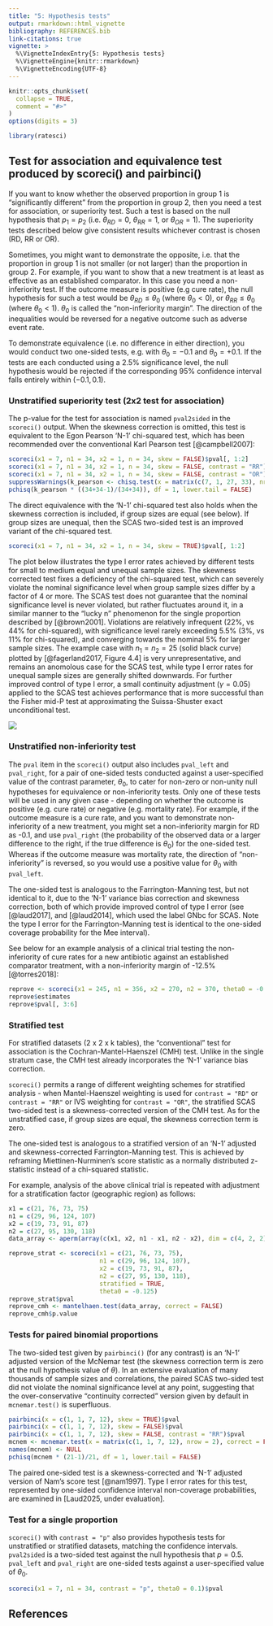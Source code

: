```yaml
---
title: "5: Hypothesis tests"
output: rmarkdown::html_vignette
bibliography: REFERENCES.bib
link-citations: true
vignette: >
  %\VignetteIndexEntry{5: Hypothesis tests}
  %\VignetteEngine{knitr::rmarkdown}
  %\VignetteEncoding{UTF-8}
---
```


```r
knitr::opts_chunk$set(
  collapse = TRUE,
  comment = "#>"
)
options(digits = 3)
```

```r
library(ratesci)
```

## Test for association and equivalence test produced by scoreci() and pairbinci()

If you want to know whether the observed proportion in group 1 is "significantly different" from the proportion in group 2, then you need a test for association, or superiority test. Such a test is based on the null hypothesis that $p_1 = p_2$ (i.e. $\theta_{RD} = 0$, $\theta_{RR} = 1$, or $\theta_{OR} = 1$). The superiority tests described below give consistent results whichever contrast is chosen (RD, RR or OR).

Sometimes, you might want to demonstrate the opposite, i.e. that the proportion in group 1 is not smaller (or not larger) than the proportion in group 2. For example, if you want to show that a new treatment is at least as effective as an established comparator. In this case you need a non-inferiority test. If the outcome measure is positive (e.g cure rate), the null hypothesis for such a test would be $\theta_{RD} ≤ \theta_0$ (where $\theta_0 < 0$), or $\theta_{RR} ≤ \theta_0$ (where $\theta_0 < 1$). $\theta_0$ is called the "non-inferiority margin". The direction of the inequalities would be reversed for a negative outcome such as adverse event rate.

To demonstrate equivalence (i.e. no difference in either direction), you would conduct two one-sided tests, e.g. with $\theta_0 = -0.1$ and $\theta_0 = +0.1$. If the tests are each conducted using a 2.5% significance level, the null hypothesis would be rejected if the corresponding 95% confidence interval falls entirely within $(-0.1, 0.1)$.

### Unstratified superiority test (2x2 test for association)

The p-value for the test for association is named `pval2sided` in the `scoreci()` output. When the skewness correction is omitted, this test is equivalent to the Egon Pearson 'N-1' chi-squared test, which has been recommended over the conventional Karl Pearson test [@campbell2007]:

````{=html}
<!---
```r
scoreci(x1 = 5, n1 = 56, x2 = 0, n = 29, skew = FALSE)$pval[, 1:2]
scoreci(x1 = 5, n1 = 56, x2 = 0, n = 29, skew = FALSE, contrast = "RR")$pval[, 1:2]
scoreci(x1 = 5, n1 = 56, x2 = 0, n = 29, skew = FALSE, contrast = "OR")$pval[, 1:2]
suppressWarnings(k_pearson <- chisq.test(x = matrix(c(5, 51, 0, 29), nrow = 2), correct = FALSE)$statistic)
pchisq(k_pearson * ((56+29-1)/(56+29)), df = 1, lower.tail = FALSE)
```
-->
````

```r
scoreci(x1 = 7, n1 = 34, x2 = 1, n = 34, skew = FALSE)$pval[, 1:2]
scoreci(x1 = 7, n1 = 34, x2 = 1, n = 34, skew = FALSE, contrast = "RR")$pval[, 1:2]
scoreci(x1 = 7, n1 = 34, x2 = 1, n = 34, skew = FALSE, contrast = "OR")$pval[, 1:2]
suppressWarnings(k_pearson <- chisq.test(x = matrix(c(7, 1, 27, 33), nrow = 2), correct = FALSE)$statistic)
pchisq(k_pearson * ((34+34-1)/(34+34)), df = 1, lower.tail = FALSE)
```

The direct equivalence with the 'N-1' chi-squared test also holds when the skewness correction is included, if group sizes are equal (see below). If group sizes are unequal, then the SCAS two-sided test is an improved variant of the chi-squared test.

```r
scoreci(x1 = 7, n1 = 34, x2 = 1, n = 34, skew = TRUE)$pval[, 1:2]
```

The plot below illustrates the type I error rates achieved by different tests for small to medium equal and unequal sample sizes. The skewness corrected test fixes a deficiency of the chi-squared test, which can severely violate the nominal significance level when group sample sizes differ by a factor of 4 or more. The SCAS test does not guarantee that the nominal significance level is never violated, but rather fluctuates around it, in a similar manner to the "lucky n" phenomenon for the single proportion described by [@brown2001]. Violations are relatively infrequent (22%, vs 44% for chi-squared), with significance level rarely exceeding 5.5% (3%, vs 11% for chi-squared), and converging towards the nominal 5% for larger sample sizes. The example case with $n_1 = n_2 = 25$ (solid black curve) plotted by [@fagerland2017, Figure 4.4] is very unrepresentative, and remains an anomolous case for the SCAS test, while type I error rates for unequal sample sizes are generally shifted downwards. For further improved control of type I error, a small continuity adjustment ($\gamma = 0.05$) applied to the SCAS test achieves performance that is more successful than the Fisher mid-P test at approximating the Suissa-Shuster exact unconditional test.

![](images/tiers50.jpg)

### Unstratified non-inferiority test

The `pval` item in the `scoreci()` output also includes `pval_left` and `pval_right`, for a pair of one-sided tests conducted against a user-specified value of the contrast parameter, $\theta_0$, to cater for non-zero or non-unity null hypotheses for equivalence or non-inferiority tests. Only one of these tests will be used in any given case - depending on whether the outcome is positive (e.g. cure rate) or negative (e.g. mortality rate). For example, if the outcome measure is a cure rate, and you want to demonstrate non-inferiority of a new treatment, you might set a non-inferiority margin for RD as -0.1, and use `pval_right` (the probability of the observed data or a larger difference to the right, if the true difference is $\theta_0$) for the one-sided test. Whereas if the outcome measure was mortality rate, the direction of "non-inferiority" is reversed, so you would use a positive value for $\theta_0$ with `pval_left`.

The one-sided test is analogous to the Farrington-Manning test, but not identical to it, due to the 'N-1' variance bias correction and skewness correction, both of which provide improved control of type I error (see [@laud2017], and [@laud2014], which used the label GNbc for SCAS. Note the type I error for the Farrington-Manning test is identical to the one-sided coverage probability for the Mee interval).

See below for an example analysis of a clinical trial testing the non-inferiority of cure rates for a new antibiotic against an established comparator treatment, with a non-inferiority margin of -12.5% [@torres2018]:

```r
reprove <- scoreci(x1 = 245, n1 = 356, x2 = 270, n2 = 370, theta0 = -0.125)
reprove$estimates
reprove$pval[, 3:6]
```

### Stratified test

For stratified datasets (2 x 2 x k tables), the "conventional" test for association is the Cochran-Mantel-Haenszel (CMH) test. Unlike in the single stratum case, the CMH test already incorporates the 'N-1' variance bias correction.

`scoreci()` permits a range of different weighting schemes for stratified analysis - when Mantel-Haenszel weighting is used for `contrast = "RD"` or `contrast = "RR"` or IVS weighting for `contrast = "OR"`, the stratified SCAS two-sided test is a skewness-corrected version of the CMH test. As for the unstratified case, if group sizes are equal, the skewness correction term is zero.

The one-sided test is analogous to a stratified version of an 'N-1' adjusted and skewness-corrected Farrington-Manning test. This is achieved by reframing Miettinen-Nurminen's score statistic as a normally distributed z-statistic instead of a chi-squared statistic.

For example, analysis of the above clinical trial is repeated with adjustment for a stratification factor (geographic region) as follows:

```r
x1 = c(21, 76, 73, 75) 
n1 = c(29, 96, 124, 107) 
x2 = c(19, 73, 91, 87) 
n2 = c(27, 95, 130, 118)
data_array <- aperm(array(c(x1, x2, n1 - x1, n2 - x2), dim = c(4, 2, 2)), c(2, 3, 1))

reprove_strat <- scoreci(x1 = c(21, 76, 73, 75), 
                         n1 = c(29, 96, 124, 107), 
                         x2 = c(19, 73, 91, 87), 
                         n2 = c(27, 95, 130, 118),
                         stratified = TRUE,
                         theta0 = -0.125) 
reprove_strat$pval
reprove_cmh <- mantelhaen.test(data_array, correct = FALSE)
reprove_cmh$p.value

```

### Tests for paired binomial proportions

The two-sided test given by `pairbinci()` (for any contrast) is an 'N-1' adjusted version of the McNemar test (the skewness correction term is zero at the null hypothesis value of $\theta$). In an extensive evaluation of many thousands of sample sizes and correlations, the paired SCAS two-sided test did not violate the nominal significance level at any point, suggesting that the over-conservative "continuity corrected" version given by default in `mcnemar.test()` is superfluous.

```r
pairbinci(x = c(1, 1, 7, 12), skew = TRUE)$pval
pairbinci(x = c(1, 1, 7, 12), skew = FALSE)$pval
pairbinci(x = c(1, 1, 7, 12), skew = FALSE, contrast = "RR")$pval
mcnem <- mcnemar.test(x = matrix(c(1, 1, 7, 12), nrow = 2), correct = FALSE)$statistic
names(mcnem) <- NULL
pchisq(mcnem * (21-1)/21, df = 1, lower.tail = FALSE)
```

The paired one-sided test is a skewness-corrected and 'N-1' adjusted version of Nam's score test [@nam1997]. Type I error rates for this test, represented by one-sided confidence interval non-coverage probabilities, are examined in [Laud2025, under evaluation].

```{=html}
<!-- In each case, the asymptotic score methods provide corresponding hypothesis tests against any specified null parameter value, for a superiority test (analogous to a chi-squared test) or non-inferiority test (analogous to the Farrington-Manning test). Both having guaranteed coherence between the test and interval. The superiority test is a variant of () chi-squared test, which are either identical to, or an improved variant of, an E. Pearson 'N-1' chi-squared test (for unstratified data) or CMH test (for stratified data).

For paired proportions, the test is an 'N-1' adjusted variant of the McNemar test. All such tests are expanded in scope to cater for null hypotheses for equivalence/non-inferiority tests, analogous to the Farrington-Manning test. [A planned vignette will explain further.] 

when the skewness correction is omitted. The direct equivalence also holds when the skewness correction is included, if group sizes are equal. If group sizes are unequal, then the skewness-corrected test is an improved variant of the chi-squared test[\^1]. The stratified asymptotic score methods without skewness correction produce a hypothesis test which is equivalent to the Cochran-Mantel-Haenszel (CMH) test, when MH weighting is used for RD or RR, or IVS weighting for OR. In the single-stratum case, the hypothesis test is equivalent to an Egon Pearson 'N-1' chi-squared test. The same equivalence holds when the skewness correction is included, if group sizes are equal.-->
```

### Test for a single proportion

`scoreci()` with `contrast = "p"` also provides hypothesis tests for unstratified or stratified datasets, matching the confidence intervals. `pval2sided` is a two-sided test against the null hypothesis that $p = 0.5$. `pval_left` and `pval_right` are one-sided tests against a user-specified value of $\theta_0$.

```r
scoreci(x1 = 7, n1 = 34, contrast = "p", theta0 = 0.1)$pval
```

## References
